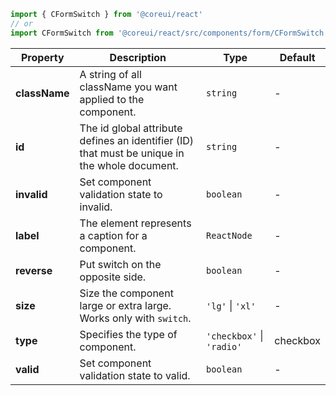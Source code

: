 
```jsx
import { CFormSwitch } from '@coreui/react'
// or
import CFormSwitch from '@coreui/react/src/components/form/CFormSwitch'
```

| Property | Description | Type | Default |
| --- | --- | --- | --- |
| **className** | A string of all className you want applied to the component. | `string` | - |
| **id** | The id global attribute defines an identifier (ID) that must be unique in the whole document. | `string` | - |
| **invalid** | Set component validation state to invalid. | `boolean` | - |
| **label** | The element represents a caption for a component. | `ReactNode` | - |
| **reverse** | Put switch on the opposite side. | `boolean` | - |
| **size** | Size the component large or extra large. Works only with `switch`. | `'lg'` \| `'xl'` | - |
| **type** | Specifies the type of component. | `'checkbox'` \| `'radio'` | checkbox |
| **valid** | Set component validation state to valid. | `boolean` | - |

